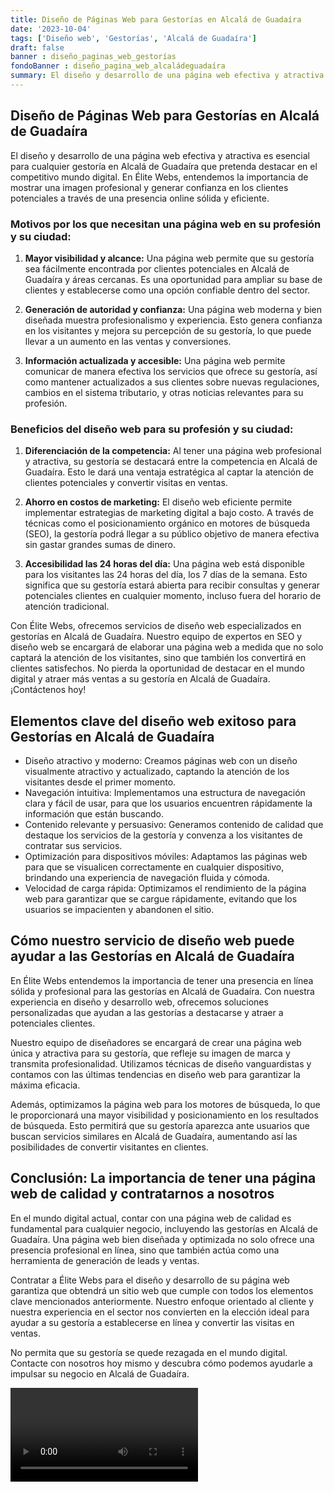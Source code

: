 ```yaml
---
title: Diseño de Páginas Web para Gestorías en Alcalá de Guadaíra
date: '2023-10-04'
tags: ['Diseño web', 'Gestorías', 'Alcalá de Guadaíra']
draft: false
banner : diseño_paginas_web_gestorías
fondoBanner : diseño_pagina_web_alcaládeguadaíra
summary: El diseño y desarrollo de una página web efectiva y atractiva es esencial para cualquier gestoría en Alcalá de Guadaíra que pretenda destacar en el competitivo mundo digital. En Élite Webs, entendemos la importancia de mostrar una imagen profesional y generar confianza en los clientes potenciales a través de una presencia online sólida y eficiente.
---
```


## Diseño de Páginas Web para Gestorías en Alcalá de Guadaíra

El diseño y desarrollo de una página web efectiva y atractiva es esencial para cualquier gestoría en Alcalá de Guadaíra que pretenda destacar en el competitivo mundo digital. En Élite Webs, entendemos la importancia de mostrar una imagen profesional y generar confianza en los clientes potenciales a través de una presencia online sólida y eficiente.

### Motivos por los que necesitan una página web en su profesión y su ciudad:

1. **Mayor visibilidad y alcance:** Una página web permite que su gestoría sea fácilmente encontrada por clientes potenciales en Alcalá de Guadaíra y áreas cercanas. Es una oportunidad para ampliar su base de clientes y establecerse como una opción confiable dentro del sector.

2. **Generación de autoridad y confianza:** Una página web moderna y bien diseñada muestra profesionalismo y experiencia. Esto genera confianza en los visitantes y mejora su percepción de su gestoría, lo que puede llevar a un aumento en las ventas y conversiones.

3. **Información actualizada y accesible:** Una página web permite comunicar de manera efectiva los servicios que ofrece su gestoría, así como mantener actualizados a sus clientes sobre nuevas regulaciones, cambios en el sistema tributario, y otras noticias relevantes para su profesión.

### Beneficios del diseño web para su profesión y su ciudad:

1. **Diferenciación de la competencia:** Al tener una página web profesional y atractiva, su gestoría se destacará entre la competencia en Alcalá de Guadaíra. Esto le dará una ventaja estratégica al captar la atención de clientes potenciales y convertir visitas en ventas.

2. **Ahorro en costos de marketing:** El diseño web eficiente permite implementar estrategias de marketing digital a bajo costo. A través de técnicas como el posicionamiento orgánico en motores de búsqueda (SEO), la gestoría podrá llegar a su público objetivo de manera efectiva sin gastar grandes sumas de dinero.

3. **Accesibilidad las 24 horas del día:** Una página web está disponible para los visitantes las 24 horas del día, los 7 días de la semana. Esto significa que su gestoría estará abierta para recibir consultas y generar potenciales clientes en cualquier momento, incluso fuera del horario de atención tradicional.

Con Élite Webs, ofrecemos servicios de diseño web especializados en gestorías en Alcalá de Guadaíra. Nuestro equipo de expertos en SEO y diseño web se encargará de elaborar una página web a medida que no solo captará la atención de los visitantes, sino que también los convertirá en clientes satisfechos. No pierda la oportunidad de destacar en el mundo digital y atraer más ventas a su gestoría en Alcalá de Guadaíra. ¡Contáctenos hoy!

<GifSeo />

<Cta />

## Elementos clave del diseño web exitoso para Gestorías en Alcalá de Guadaíra

- Diseño atractivo y moderno: Creamos páginas web con un diseño visualmente atractivo y actualizado, captando la atención de los visitantes desde el primer momento.
- Navegación intuitiva: Implementamos una estructura de navegación clara y fácil de usar, para que los usuarios encuentren rápidamente la información que están buscando.
- Contenido relevante y persuasivo: Generamos contenido de calidad que destaque los servicios de la gestoría y convenza a los visitantes de contratar sus servicios.
- Optimización para dispositivos móviles: Adaptamos las páginas web para que se visualicen correctamente en cualquier dispositivo, brindando una experiencia de navegación fluida y cómoda.
- Velocidad de carga rápida: Optimizamos el rendimiento de la página web para garantizar que se cargue rápidamente, evitando que los usuarios se impacienten y abandonen el sitio.

## Cómo nuestro servicio de diseño web puede ayudar a las Gestorías en Alcalá de Guadaíra

En Élite Webs entendemos la importancia de tener una presencia en línea sólida y profesional para las gestorías en Alcalá de Guadaíra. Con nuestra experiencia en diseño y desarrollo web, ofrecemos soluciones personalizadas que ayudan a las gestorías a destacarse y atraer a potenciales clientes.

Nuestro equipo de diseñadores se encargará de crear una página web única y atractiva para su gestoría, que refleje su imagen de marca y transmita profesionalidad. Utilizamos técnicas de diseño vanguardistas y contamos con las últimas tendencias en diseño web para garantizar la máxima eficacia.

Además, optimizamos la página web para los motores de búsqueda, lo que le proporcionará una mayor visibilidad y posicionamiento en los resultados de búsqueda. Esto permitirá que su gestoría aparezca ante usuarios que buscan servicios similares en Alcalá de Guadaíra, aumentando así las posibilidades de convertir visitantes en clientes.

## Conclusión: La importancia de tener una página web de calidad y contratarnos a nosotros

En el mundo digital actual, contar con una página web de calidad es fundamental para cualquier negocio, incluyendo las gestorías en Alcalá de Guadaíra. Una página web bien diseñada y optimizada no solo ofrece una presencia profesional en línea, sino que también actúa como una herramienta de generación de leads y ventas.

Contratar a Élite Webs para el diseño y desarrollo de su página web garantiza que obtendrá un sitio web que cumple con todos los elementos clave mencionados anteriormente. Nuestro enfoque orientado al cliente y nuestra experiencia en el sector nos convierten en la elección ideal para ayudar a su gestoría a establecerse en línea y convertir las visitas en ventas.

No permita que su gestoría se quede rezagada en el mundo digital. Contacte con nosotros hoy mismo y descubra cómo podemos ayudarle a impulsar su negocio en Alcalá de Guadaíra.

<Video />

<CtaBot job='Gestorías' city='Alcalá de Guadaíra'/>

<Gmaps query='Alcalá de Guadaíra+españa+maps' />